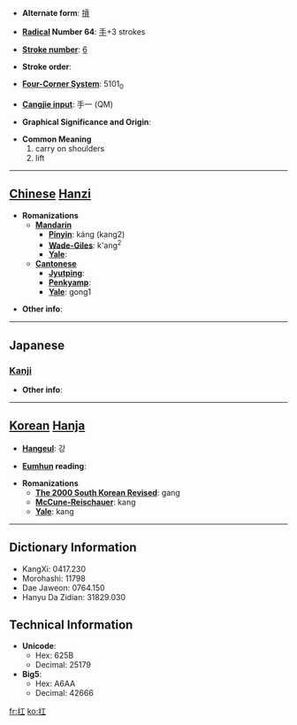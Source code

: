 * '''Alternate form''': [[摃]]

* '''[[Wiktionary:Chinese radical index| Radical]] Number 64''': [[Wiktionary:Chinese radical index 手|手]]+3 strokes

* '''[[Wiktionary:Chinese total strokes index|Stroke number]]''': [[Wiktionary:Chinese total strokes index 6|6]]

* '''Stroke order''': 

* '''[[Wiktionary:Chinese four corner index|Four-Corner System]]''': 5101<sub>0</sub>

* '''[[Wiktionary:Chinese Cangjie index|Cangjie input]]''': 手一 (QM)

* '''Graphical Significance and Origin''': 

* '''Common Meaning'''
*#carry on shoulders
*# lift


----

== [[Chinese]] [[Hanzi]] ==

* '''Romanizations'''
** '''[[Mandarin]]'''
*** '''[[Pinyin]]''': káng (kang2)
*** '''[[Wade-Giles]]''': k'ang<sup>2</sup>
*** '''[[Yale]]''': 
** '''[[Cantonese]]'''
*** '''[[Jyutping]]''':
*** '''[[Penkyamp]]''': 
*** '''[[Yale]]''': gong1

* '''Other info''': 

----

==Japanese==
===[[Kanji]]===
{{kanji|on readings=[[こう]] (kō)
|kun readings=[[あげる]] (ageru), [[かつぐ]] (katsugu)
}}

* '''Other info''':  

----

== [[Korean]] [[Hanja]] ==

* '''[[Hangeul]]''': 강

* '''[[Eumhun]] reading''': 

* '''Romanizations'''
** '''[[The 2000 South Korean Revised Romanization|The 2000 South Korean Revised]]''': gang
** '''[[McCune-Reischauer]]''': kang
** '''[[Yale]]''': kang

----

== Dictionary Information ==

* KangXi: 0417.230
* Morohashi: 11798
* Dae Jaweon: 0764.150
* Hanyu Da Zidian: 31829.030

== Technical Information ==

* '''Unicode''':
** Hex: 625B
** Decimal: 25179
* '''Big5''':
** Hex: A6AA
** Decimal: 42666

[[fr:扛]]
[[ko:扛]]